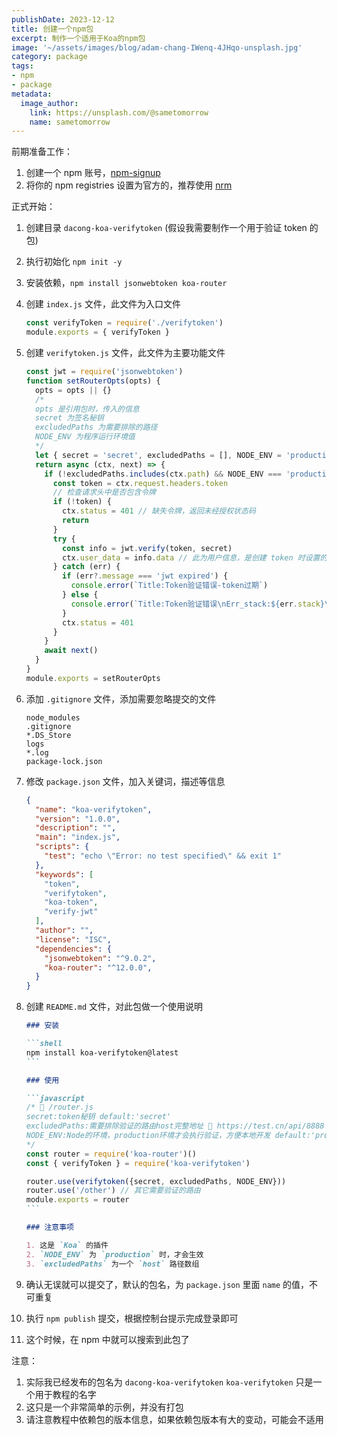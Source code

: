```yaml
---
publishDate: 2023-12-12
title: 创建一个npm包
excerpt: 制作一个适用于Koa的npm包
image: '~/assets/images/blog/adam-chang-IWenq-4JHqo-unsplash.jpg'
category: package
tags:
- npm
- package
metadata:
  image_author:
    link: https://unsplash.com/@sametomorrow
    name: sametomorrow
---
```


前期准备工作：

1. 创建一个 npm 账号，[npm-signup](https://www.npmjs.com/signup)
2. 将你的 npm registries 设置为官方的，推荐使用 [nrm](https://www.npmjs.com/package/nrm)

正式开始：

1. 创建目录 `dacong-koa-verifytoken` (假设我需要制作一个用于验证 token 的包)

2. 执行初始化 `npm init -y`

3. 安装依赖，`npm install jsonwebtoken koa-router`

4. 创建 `index.js` 文件，此文件为入口文件

   ```javascript
   const verifyToken = require('./verifytoken')
   module.exports = { verifyToken }
   ```

5. 创建 `verifytoken.js` 文件，此文件为主要功能文件

   ```javascript
   const jwt = require('jsonwebtoken')
   function setRouterOpts(opts) {
     opts = opts || {} 
     /*
     opts 是引用包时，传入的信息
     secret 为签名秘钥
     excludedPaths 为需要排除的路径
     NODE_ENV 为程序运行环境值
     */
     let { secret = 'secret', excludedPaths = [], NODE_ENV = 'production' } = opts
     return async (ctx, next) => {
       if (!excludedPaths.includes(ctx.path) && NODE_ENV === 'production') {
         const token = ctx.request.headers.token
         // 检查请求头中是否包含令牌
         if (!token) {
           ctx.status = 401 // 缺失令牌，返回未经授权状态码
           return
         }
         try {
           const info = jwt.verify(token, secret)
           ctx.user_data = info.data // 此为用户信息，是创建 token 时设置的
         } catch (err) {
           if (err?.message === 'jwt expired') {
             console.error(`Title:Token验证错误-token过期`)
           } else {
             console.error(`Title:Token验证错误\nErr_stack:${err.stack}\n`)
           }
           ctx.status = 401
         }
       }
       await next()
     }
   }
   module.exports = setRouterOpts
   ```

6. 添加 `.gitignore` 文件，添加需要忽略提交的文件

   ```
   node_modules
   .gitignore
   *.DS_Store
   logs
   *.log
   package-lock.json
   ```

7. 修改 `package.json` 文件，加入关键词，描述等信息

   ```json
   {
     "name": "koa-verifytoken",
     "version": "1.0.0",
     "description": "",
     "main": "index.js",
     "scripts": {
       "test": "echo \"Error: no test specified\" && exit 1"
     },
     "keywords": [
       "token",
       "verifytoken",
       "koa-token",
       "verify-jwt"
     ],
     "author": "",
     "license": "ISC",
     "dependencies": {
       "jsonwebtoken": "^9.0.2",
       "koa-router": "^12.0.0",
     }
   }
   ```

8. 创建 `README.md` 文件，对此包做一个使用说明

   ````markdown
   ### 安装
   
   ```shell
   npm install koa-verifytoken@latest
   ```
   
   ### 使用
   
   ```javascript
   /* 🌰 /router.js
   secret:token秘钥 default:'secret'
   excludedPaths:需要排除验证的路由host完整地址 🌰 https://test.cn/api/8888 default:[]
   NODE_ENV:Node的环境，production环境才会执行验证，方便本地开发 default:'production'
   */
   const router = require('koa-router')()
   const { verifyToken } = require('koa-verifytoken')
   
   router.use(verifytoken({secret, excludedPaths, NODE_ENV}))
   router.use('/other') // 其它需要验证的路由
   module.exports = router
   ```
   
   ### 注意事项
   
   1. 这是 `Koa` 的插件
   2. `NODE_ENV` 为 `production` 时，才会生效
   3. `excludedPaths` 为一个 `host` 路径数组
   ````

9. 确认无误就可以提交了，默认的包名，为 `package.json` 里面 `name` 的值，不可重复

10. 执行 `npm publish` 提交，根据控制台提示完成登录即可

11. 这个时候，在 npm 中就可以搜索到此包了

注意：

1. 实际我已经发布的包名为 `dacong-koa-verifytoken` `koa-verifytoken` 只是一个用于教程的名字
2. 这只是一个非常简单的示例，并没有打包
3. 请注意教程中依赖包的版本信息，如果依赖包版本有大的变动，可能会不适用

